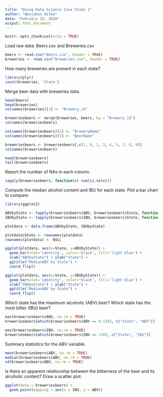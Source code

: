```yaml
---
title: "Doing Data Science Case Study 1"
author: "Benjamin Wilke"
date: "February 15, 2018"
output: html_document
---
```


```r
knitr::opts_chunk$set(echo = TRUE)
```

Load raw data: Beers.csv and Breweries.csv

```r
beers <- read.csv("Beers.csv", header = TRUE)
breweries <- read.csv("Breweries.csv", header = TRUE)
```

How many breweries are present in each state?

```r
library(plyr)
count(breweries, 'State')
```

Merge beer data with breweries data.

```r
head(beers)
head(breweries)
colnames(breweries)[1] <- "Brewery_id"

breweriesbeers <- merge(breweries, beers, by = "Brewery_id")
colnames(breweriesbeers)

colnames(breweriesbeers)[2] <- "BreweryName"
colnames(breweriesbeers)[5] <- "BeerName"

breweriesbeers <- breweriesbeers[,c(1, 6, 2, 3, 4, 5, 7, 8, 9)]
colnames(breweriesbeers)

head(breweriesbeers)
tail(breweriesbeers)
```

Report the number of NAs in each column.

```r
sapply(breweriesbeers, function(x) sum(is.na(x)))
```

Compute the median alcohol content and IBU for each state. Plot a bar chart to compare.

```r
library(ggplot2)

ABVbyState <- tapply(breweriesbeers$ABV, breweriesbeers$State, function(x) median = median(x, na.rm = TRUE))
IBUbyState <- tapply(breweriesbeers$IBU, breweriesbeers$State, function(x) median = median(x, na.rm = TRUE))

plotdata <- data.frame(ABVbyState, IBUbyState)

plotdata$State <- rownames(plotdata)
rownames(plotdata) <- NULL

ggplot(plotdata, aes(x=State, y=ABVbyState)) +
  geom_bar(stat='identity', color='black', fill='light blue') +
  xlab("ABVbyState") + ylab("State") +
  ggtitle("MedianABV by State") +
  coord_flip()

ggplot(plotdata, aes(x=State, y=IBUbyState)) +
  geom_bar(stat='identity', color='black', fill='light blue') +
  xlab("IBUbyState") + ylab("State") +
  ggtitle("MedianABV by State") +
  coord_flip()

```

Which state has the maximum alcoholic (ABV) beer? Which state has the most bitter (IBU) beer?

```r
max(breweriesbeers$ABV, na.rm = TRUE)
breweriesbeers[which(breweriesbeers$ABV == 0.128), c("State", "ABV")]

max(breweriesbeers$IBU, na.rm = TRUE)
breweriesbeers[which(breweriesbeers$IBU == 138), c("State", "IBU")]

```

Summary statistics for the ABV variable.

```r
mean(breweriesbeers$ABV, na.rm = TRUE)
median(breweriesbeers$ABV, na.rm = TRUE)
sd(breweriesbeers$ABV, na.rm = TRUE)
```

Is there an apparent relationship between the bitterness of the beer and its alcoholic content? Draw a scatter plot.

```r
ggplot(data = breweriesbeers) +
  geom_point(mapping = aes(x = IBU, y = ABV))
```
